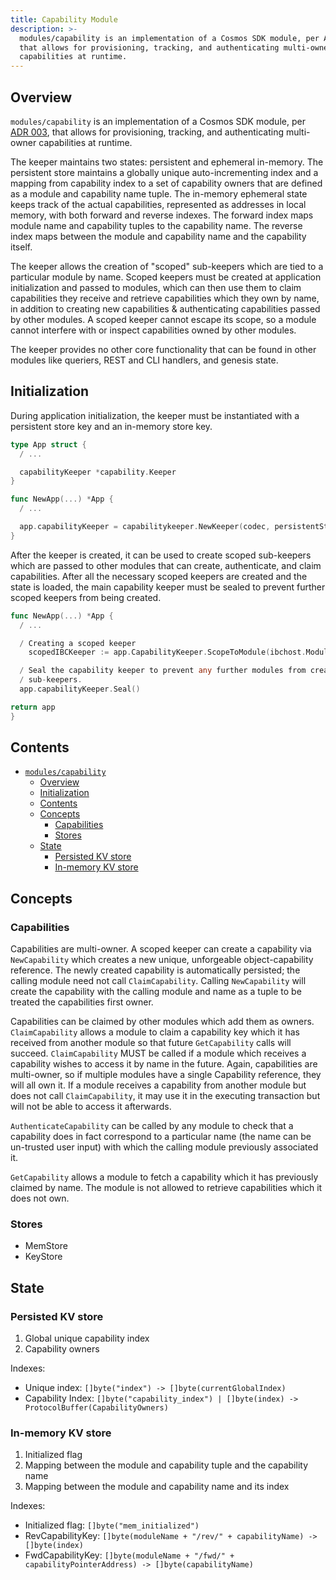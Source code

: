 ```yaml
---
title: Capability Module
description: >-
  modules/capability is an implementation of a Cosmos SDK module, per ADR 003,
  that allows for provisioning, tracking, and authenticating multi-owner
  capabilities at runtime.
---
```


## Overview

`modules/capability` is an implementation of a Cosmos SDK module, per [ADR 003](https://github.com/cosmos/cosmos-sdk/blob/main/docs/architecture/adr-003-dynamic-capability-store.md), that allows for provisioning, tracking, and authenticating multi-owner capabilities at runtime.

The keeper maintains two states: persistent and ephemeral in-memory. The persistent
store maintains a globally unique auto-incrementing index and a mapping from
capability index to a set of capability owners that are defined as a module and
capability name tuple. The in-memory ephemeral state keeps track of the actual
capabilities, represented as addresses in local memory, with both forward and reverse indexes.
The forward index maps module name and capability tuples to the capability name. The
reverse index maps between the module and capability name and the capability itself.

The keeper allows the creation of "scoped" sub-keepers which are tied to a particular
module by name. Scoped keepers must be created at application initialization and
passed to modules, which can then use them to claim capabilities they receive and
retrieve capabilities which they own by name, in addition to creating new capabilities
& authenticating capabilities passed by other modules. A scoped keeper cannot escape its scope,
so a module cannot interfere with or inspect capabilities owned by other modules.

The keeper provides no other core functionality that can be found in other modules
like queriers, REST and CLI handlers, and genesis state.

## Initialization

During application initialization, the keeper must be instantiated with a persistent
store key and an in-memory store key.

```go expandable
type App struct {
  / ...

  capabilityKeeper *capability.Keeper
}

func NewApp(...) *App {
  / ...

  app.capabilityKeeper = capabilitykeeper.NewKeeper(codec, persistentStoreKey, memStoreKey)
}
```

After the keeper is created, it can be used to create scoped sub-keepers which
are passed to other modules that can create, authenticate, and claim capabilities.
After all the necessary scoped keepers are created and the state is loaded, the
main capability keeper must be sealed to prevent further scoped keepers from
being created.

```go expandable
func NewApp(...) *App {
  / ...

  / Creating a scoped keeper
    scopedIBCKeeper := app.CapabilityKeeper.ScopeToModule(ibchost.ModuleName)

  / Seal the capability keeper to prevent any further modules from creating scoped
  / sub-keepers.
  app.capabilityKeeper.Seal()

return app
}
```

## Contents

* [`modules/capability`](#capability-module)
  * [Overview](#overview)
  * [Initialization](#initialization)
  * [Contents](#contents)
  * [Concepts](#concepts)
    * [Capabilities](#capabilities)
    * [Stores](#stores)
  * [State](#state)
    * [Persisted KV store](#persisted-kv-store)
    * [In-memory KV store](#in-memory-kv-store)

## Concepts

### Capabilities

Capabilities are multi-owner. A scoped keeper can create a capability via `NewCapability`
which creates a new unique, unforgeable object-capability reference. The newly
created capability is automatically persisted; the calling module need not call
`ClaimCapability`. Calling `NewCapability` will create the capability with the
calling module and name as a tuple to be treated the capabilities first owner.

Capabilities can be claimed by other modules which add them as owners. `ClaimCapability`
allows a module to claim a capability key which it has received from another
module so that future `GetCapability` calls will succeed. `ClaimCapability` MUST
be called if a module which receives a capability wishes to access it by name in
the future. Again, capabilities are multi-owner, so if multiple modules have a
single Capability reference, they will all own it. If a module receives a capability
from another module but does not call `ClaimCapability`, it may use it in the executing
transaction but will not be able to access it afterwards.

`AuthenticateCapability` can be called by any module to check that a capability
does in fact correspond to a particular name (the name can be un-trusted user input)
with which the calling module previously associated it.

`GetCapability` allows a module to fetch a capability which it has previously
claimed by name. The module is not allowed to retrieve capabilities which it does
not own.

### Stores

* MemStore
* KeyStore

## State

### Persisted KV store

1. Global unique capability index
2. Capability owners

Indexes:

* Unique index: `[]byte("index") -> []byte(currentGlobalIndex)`
* Capability Index: `[]byte("capability_index") | []byte(index) -> ProtocolBuffer(CapabilityOwners)`

### In-memory KV store

1. Initialized flag
2. Mapping between the module and capability tuple and the capability name
3. Mapping between the module and capability name and its index

Indexes:

* Initialized flag: `[]byte("mem_initialized")`
* RevCapabilityKey: `[]byte(moduleName + "/rev/" + capabilityName) -> []byte(index)`
* FwdCapabilityKey: `[]byte(moduleName + "/fwd/" + capabilityPointerAddress) -> []byte(capabilityName)`
